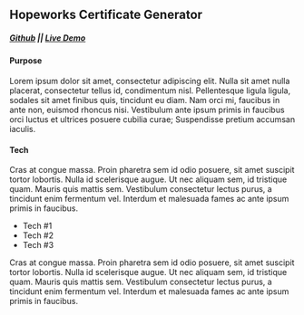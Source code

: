 ## Hopeworks Certificate Generator

##### [Github](https://github.com/edlopez000) || [Live Demo](https://netlify.com)

#### Purpose

Lorem ipsum dolor sit amet, consectetur adipiscing elit. Nulla sit amet nulla placerat, consectetur tellus id, condimentum nisl. Pellentesque ligula ligula, sodales sit amet finibus quis, tincidunt eu diam. Nam orci mi, faucibus in ante non, euismod rhoncus nisi. Vestibulum ante ipsum primis in faucibus orci luctus et ultrices posuere cubilia curae; Suspendisse pretium accumsan iaculis.

#### Tech

Cras at congue massa. Proin pharetra sem id odio posuere, sit amet suscipit tortor lobortis. Nulla id scelerisque augue. Ut nec aliquam sem, id tristique quam. Mauris quis mattis sem. Vestibulum consectetur lectus purus, a tincidunt enim fermentum vel. Interdum et malesuada fames ac ante ipsum primis in faucibus.

- Tech #1
- Tech #2
- Tech #3

Cras at congue massa. Proin pharetra sem id odio posuere, sit amet suscipit tortor lobortis. Nulla id scelerisque augue. Ut nec aliquam sem, id tristique quam. Mauris quis mattis sem. Vestibulum consectetur lectus purus, a tincidunt enim fermentum vel. Interdum et malesuada fames ac ante ipsum primis in faucibus.
